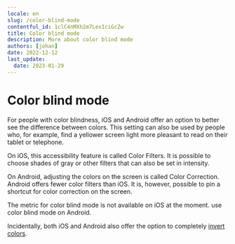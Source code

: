 ```yaml
---
locale: en
slug: /color-blind-mode
contentful_id: 1clC4nMXh2m7Lex1ciGcZw
title: Color blind mode
description: More about color blind mode
authors: [johan]
date: 2022-12-12
last_update:
  date: 2023-01-29
---
```


# Color blind mode

For people with color blindness, iOS and Android offer an option to better see the difference between colors. This setting can also be used by people who, for example, find a yellower screen light more pleasant to read on their tablet or telephone.

On iOS, this accessibility feature is called Color Filters. It is possible to choose shades of gray or other filters that can also be set in intensity.

On Android, adjusting the colors on the screen is called Color Correction. Android offers fewer color filters than iOS. It is, however, possible to pin a shortcut for color correction on the screen.


<TwoColumnBlock>
  <LeftColumn>
    <ColumnRow>
      <TextBlock showBackgroundColor={true}>
        The metric for color blind mode is not available on iOS at the moment.
        <CustomLink
          url="/en/stats/color-blind-mode"
          label="More about color blind mode"
          external={false}
          appearance="link"
        />
      </TextBlock>
    </ColumnRow>
  </LeftColumn>
  <RightColumn>
    <ColumnRow>
      <PercentageBlock
        metrics={[
          { title: 'Color blind mode', key: 'android-accessibility_is_color_blind_mode_enabled-true', isPercentage: true }
        ]}
        label="More about color blind mode"
        url="/en/stats/color-blind-mode">
        use color blind mode on Android.
      </PercentageBlock>
    </ColumnRow>
  </RightColumn>
</TwoColumnBlock>

Incidentally, both iOS and Android also offer the option to completely [invert colors](/en/stats/invert-colors).
